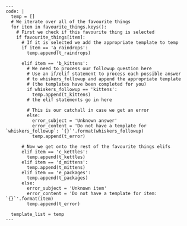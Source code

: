 ```
---
code: |
  temp = []
  # We iterate over all of the favourite things
  for item in favourite_things.keys():
    # First we check if this favourite thing is selected
    if favourite_things[item]:
      # If it is selected we add the appropriate template to temp
      if item == 'a_raindrops':
        temp.append(t_raindrops)

      elif item == 'b_kittens':
        # We need to process our followup question here
        # Use an if/elif statement to process each possible answer
        # to whiskers_followup and append the appropriate template
        # (the templates have been completed for you)
        if whiskers_followup == 'kittens':
          temp.append(t_kittens)
        # the elif statements go in here

        # This is our catchall in case we get an error 
        else:
          error_subject = 'Unknown answer'
          error_content = 'Do not have a template for `whiskers_followup`: `{}`'.format(whiskers_followup)
          temp.append(t_error)

      # Now we get onto the rest of the favourite things elifs
      elif item == 'c_kettles':
        temp.append(t_kettles)
      elif item == 'd_mittens':
        temp.append(t_mittens)
      elif item == 'e_packages':
        temp.append(t_packages)
      else:
        error_subject = 'Unknown item'
        error_content = 'Do not have a template for item: `{}`'.format(item)
        temp.append(t_error)

  template_list = temp
---
```